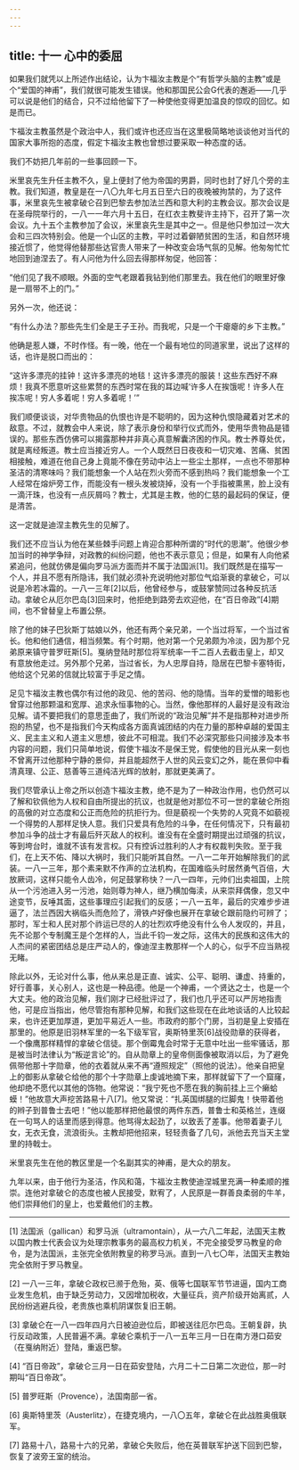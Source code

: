 ```yaml
---
---
---
```

title: 十一 心中的委屈
---




如果我们就凭以上所述作出结论，认为卞福汝主教是个“有哲学头脑的主教”或是个“爱国的神甫”，我们就很可能发生错误。他和那国民公会G代表的邂逅——几乎可以说是他们的结合，只不过给他留下了一种使他变得更加温良的惊叹的回忆。如是而已。

卞福汝主教虽然是个政治中人，我们或许也还应当在这里极简略地谈谈他对当代的国家大事所抱的态度，假定卞福汝主教也曾想过要采取一种态度的话。

我们不妨把几年前的一些事回顾一下。

米里哀先生升任主教不久，皇上便封了他为帝国的男爵，同时也封了好几个旁的主教。我们知道，教皇是在一八〇九年七月五日至六日的夜晚被拘禁的，为了这件事，米里哀先生被拿破仑召到巴黎去参加法兰西和意大利的主教会议。那次会议是在圣母院举行的，一八一一年六月十五日，在红衣主教斐许主持下，召开了第一次会议。九十五个主教参加了会议，米里哀先生是其中之一。但是他只参加过一次大会和三四次特别会。他是一个山区的主教，平时过着僻陋贫困的生活，和自然环境接近惯了，他觉得他替那些达官贵人带来了一种改变会场气氛的见解。他匆匆忙忙地回到迪涅去了。有人问他为什么回去得那样匆促，他回答：

“他们见了我不顺眼。外面的空气老跟着我钻到他们那里去。我在他们的眼里好像是一扇带不上的门。”

另外一次，他还说：

“有什么办法？那些先生们全是王子王孙。而我呢，只是一个干瘪瘪的乡下主教。”

他确是惹人嫌，不时作怪。有一晚，他在一个最有地位的同道家里，说出了这样的话，也许是脱口而出的：

“这许多漂亮的挂钟！这许多漂亮的地毯！这许多漂亮的服装！这些东西好不麻烦！我真不愿意听这些累赘的东西时常在我的耳边喊‘许多人在挨饿呢！许多人在挨冻呢！穷人多着呢！穷人多着呢！’”

我们顺便谈谈，对华贵物品的仇恨也许是不聪明的，因为这种仇恨隐藏着对艺术的敌意。不过，就教会中人来说，除了表示身份和举行仪式而外，使用华贵物品是错误的。那些东西仿佛可以揭露那种并非真心真意解囊济困的作风。教士养尊处优，就是离经叛道。教士应当接近穷人。一个人既然日日夜夜和一切灾难、苦痛、贫困相接触，难道在他自己身上竟能不像在劳动中沾上一些尘土那样，一点也不带那种圣洁的清寒味吗？我们能想象一个人站在烈火旁而不感到热吗？我们能想象一个工人经常在熔炉旁工作，而能没有一根头发被烧掉，没有一个手指被熏黑，脸上没有一滴汗珠，也没有一点灰屑吗？教士，尤其是主教，他的仁慈的最起码的保证，便是清苦。

这一定就是迪涅主教先生的见解了。

我们还不应当认为他在某些棘手问题上肯迎合那种所谓的“时代的思潮”。他很少参加当时的神学争辩，对政教的纠纷问题，他也不表示意见；但是，如果有人向他紧紧追问，他就仿佛是偏向罗马派方面而并不属于法国派[1]。我们既然是在描写一个人，并且不愿有所隐讳，我们就必须补充说明他对那位气焰渐衰的拿破仑，可以说是冷若冰霜的。一八一三年[2]以后，他曾经参与，或鼓掌赞同过各种反抗活动。拿破仑从厄尔巴岛[3]回来时，他拒绝到路旁去欢迎他，在“百日帝政”[4]期间，也不曾替皇上布置公祭。

除了他的妹子巴狄斯丁姑娘以外，他还有两个亲兄弟，一个当过将军，一个当过省长。他和他们通信，相当频繁。有个时期，他对第一个兄弟颇为冷淡，因为那个兄弟原来镇守普罗旺斯[5]。戛纳登陆时那位将军统率一千二百人去截击皇上，却又有意放他走过。另外那个兄弟，当过省长，为人忠厚自持，隐居在巴黎卡塞特街，他给这个兄弟的信就比较富于手足之情。

足见卞福汝主教也偶尔有过他的政见、他的苦闷、他的隐情。当年的爱憎的暗影也曾穿过他那颗温和宽厚、追求永恒事物的心。当然，像他那样的人最好是没有政治见解。请不要把我们的意思歪曲了，我们所说的“政治见解”并不是指那种对进步所抱的热望，也不是指我们今天构成各方面真诚团结的内在力量的那种卓越的爱国主义、民主主义和人道主义思想，彼此不可相混。我们不必深究那些只间接涉及本书内容的问题，我们只简单地说，假使卞福汝不是保王党，假使他的目光从来一刻也不曾离开过他那种宁静的景仰，并且能超然于人世的风云变幻之外，能在景仰中看清真理、公正、慈善等三道纯洁光辉的放射，那就更美满了。

我们尽管承认上帝之所以创造卞福汝主教，绝不是为了一种政治作用，也仍然可以了解和钦佩他为人权和自由所提出的抗议，也就是他对那位不可一世的拿破仑所抱的高傲的对立态度和公正而危险的抗拒行为。但是藐视一个失势的人究竟不如藐视一个得势的人那样足快人意。我们只爱具有危险的斗争，在任何情况下，只有最初参加斗争的战士才有最后歼灭敌人的权利。谁没有在全盛时期提出过顽强的抗议，等到垮台时，谁就不该有发言权。只有控诉过胜利的人才有权裁判失败。至于我们，在上天不佑、降以大祸时，我们只能听其自然。一八一二年开始解除我们的武装。一八一三年，那个素来默不作声的立法机构，在国难临头时居然勇气百倍，大放厥词，这样只能令人齿冷，何足鼓掌称快？一八一四年，元帅们出卖祖国，上院从一个污池进入另一污池，始则尊为神人，继乃横加侮渎，从来崇拜偶像，忽又中途变节，反唾其面，这些事理应引起我们的反感；一八一五年，最后的灾难步步进逼了，法兰西因大祸临头而危险了，滑铁卢好像也展开在拿破仑跟前隐约可辨了；那时，军士和人民对那个祚运已尽的人的壮烈欢呼绝没有什么令人发叹的，并且，先不论那个专制魔王是个怎样的人，当此千钧一发之际，这伟大的民族和这伟大的人杰间的紧密团结总是庄严动人的，像迪涅主教那样一个人的心，似乎不应当熟视无睹。

除此以外，无论对什么事，他从来总是正直、诚实、公平、聪明、谦虚、持重的，好行善事，关心别人，这也是一种品德。他是一个神甫，一个贤达之士，也是一个大丈夫。他的政治见解，我们刚才已经批评过了，我们也几乎还可以严厉地指责他，可是应当指出，他尽管抱有那种见解，和我们这些现在在此地谈话的人比较起来，也许还更加厚道，更加平易近人一些。市政府的那个门房，当初是皇上安插在那里的。他原是旧羽林军里的一名下级军官，奥斯特里茨[6]战役勋章的获得者，一个像鹰那样精悍的拿破仑信徒。那个倒霉鬼会时常于无意中吐出一些牢骚话，那是被当时法律认为“叛逆言论”的。自从勋章上的皇帝侧面像被取消以后，为了避免佩带他那十字勋章，他的衣着就从来不再“遵照规定”（照他的说法）。他亲自把皇上的御影从拿破仑给他的那个十字勋章上虔诚地摘下来，那样就留下了一个窟窿，他却绝不愿代以其他的饰物。他常说：“我宁死也不愿在我的胸前挂上三个癞蛤蟆！”他故意大声挖苦路易十八[7]。他又常说：“扎英国绑腿的烂脚鬼！快带着他的辫子到普鲁士去吧！”他以能那样把他最恨的两件东西，普鲁士和英格兰，连缀在一句骂人的话里而感到得意。他骂得太起劲了，以致丢了差事。他带着妻子儿女，无衣无食，流浪街头。主教却把他招来，轻轻责备了几句，派他去充当天主堂里的持戟士。

米里哀先生在他的教区里是一个名副其实的神甫，是大众的朋友。

九年以来，由于他行为圣洁，作风和蔼，卞福汝主教使迪涅城里充满一种柔顺的推崇。连他对拿破仑的态度也被人民接受，默宥了，人民原是一群善良柔弱的牛羊，他们崇拜他们的皇上，也爱戴他们的主教。



* * *



[1] 法国派（gallican）和罗马派（ultramontain），从一六八二年起，法国天主教以国内教士代表会议为处理宗教事务的最高权力机关，不完全接受罗马教皇的命令，是为法国派，主张完全依附教皇的称罗马派。直到一八七〇年，法国天主教始完全依附于罗马教皇。

[2] 一八一三年，拿破仑政权已濒于危殆，英、俄等七国联军节节进逼，国内工商业发生危机，由于缺乏劳动力，又因增加税收，大量征兵，资产阶级开始离贰，人民纷纷逃避兵役，老贵族也乘机阴谋恢复旧王朝。

[3] 拿破仑在一八一四年四月六日被迫逊位后，即被送往厄尔巴岛。王朝复辟，执行反动政策，人民普遍不满。拿破仑乘机于一八一五年三月一日在南方港口茹安（在戛纳附近）登陆，重返巴黎。

[4] “百日帝政”，拿破仑三月一日在茹安登陆，六月二十二日第二次逊位，那一时期叫“百日帝政”。

[5] 普罗旺斯（Provence），法国南部一省。

[6] 奥斯特里茨（Austerlitz），在捷克境内，一八〇五年，拿破仑在此战胜奥俄联军。

[7] 路易十八，路易十六的兄弟，拿破仑失败后，他在英普联军护送下回到巴黎，恢复了波旁王室的统治。